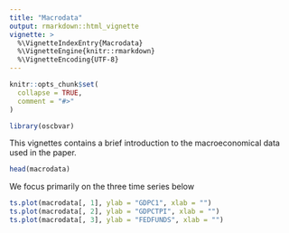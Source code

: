```yaml
---
title: "Macrodata"
output: rmarkdown::html_vignette
vignette: >
  %\VignetteIndexEntry{Macrodata}
  %\VignetteEngine{knitr::rmarkdown}
  %\VignetteEncoding{UTF-8}
---
```


```r
knitr::opts_chunk$set(
  collapse = TRUE,
  comment = "#>"
)
```

```r
library(oscbvar)
```

This vignettes contains a brief introduction to the macroeconomical data used in the paper.

```r
head(macrodata)
```

We focus primarily on the three time series below

```r
ts.plot(macrodata[, 1], ylab = "GDPC1", xlab = "")
ts.plot(macrodata[, 2], ylab = "GDPCTPI", xlab = "")
ts.plot(macrodata[, 3], ylab = "FEDFUNDS", xlab = "")
```